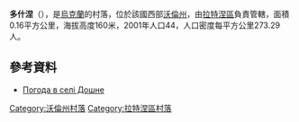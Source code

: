 {{coord|51|32|51|N|24|40|39|E|scale:30000|display=title}}

'''多什涅'''（{{lang-uk|Дошне}}），是[[烏克蘭|烏克蘭]]的村落，位於該國西部[[沃倫州|沃倫州]]，由[[拉特涅區|拉特涅區]]負責管轄，面積0.16平方公里，海拔高度160米，2001年人口44，人口密度每平方公里273.29人。

==參考資料==
* [http://weather.in.ua/ua/volynskaja/7241 Погода в селі Дошне]{{Wayback|url=http://weather.in.ua/ua/volynskaja/7241 |date=20111219110911 }}

[[Category:沃倫州村落|Category:沃倫州村落]]
[[Category:拉特涅區村落|Category:拉特涅區村落]]


{{Volyn-geo-stub}}